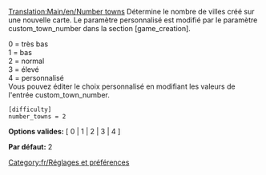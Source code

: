 [[Translation:Main/en/Number towns]]
Détermine le nombre de villes créé sur une nouvelle carte. Le paramètre personnalisé est modifié par le paramètre custom_town_number dans la section <nowiki>[game_creation]</nowiki>.

0 = très bas<br>
1 = bas<br>
2 = normal<br>
3 = élevé<br>
4 = personnalisé<br>
Vous pouvez éditer le choix personnalisé en modifiant les valeurs de l'entrée custom_town_number.

<pre>
[difficulty]
number_towns = 2
</pre>

'''Options valides:''' [ 0 | 1 | 2 | 3 | 4 ]

'''Par défaut:''' 2


[[Category:fr/Réglages et préférences]]
